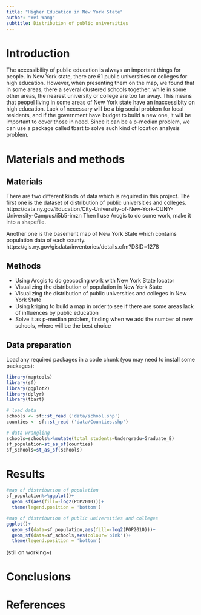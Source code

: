 ```yaml
---
title: "Higher Education in New York State"
author: "Wei Wang"
subtitle: Distribution of public universities
---
```

# Introduction

The accessibility of public education is always an important things for people. In New York state, there are 61 public universities or colleges for high education. However, when presenting them on the map, we found that in some areas, there a several clustered schools together, while in some other areas, the nearest university or college are too far away. This means that peopel living in some areas of New York state have an inaccessibity on high education. Lack of necessary will be a big social problem for local residents, and if the government have budget to build a new one, it will be important to cover those in need. Since it can be a p-median problem, we can use a package called tbart to solve such kind of location analysis problem.  


# Materials and methods

## Materials
There are two different kinds of data which is required in this project. The first one is the dataset of distribution of public universities and colleges.
https://data.ny.gov/Education/City-University-of-New-York-CUNY-University-Campus/i5b5-imzn
Then I use Arcgis to do some work, make it into a shapefile.

Another one is the basement map of New York State which contains population data of each county.
https://gis.ny.gov/gisdata/inventories/details.cfm?DSID=1278

## Methods

* Using Arcgis to do geocoding work with New York State locator
* Visualizing the distribution of population in New York State
* Visualizing the distribution of public universities and colleges in New York State
* Using kriging to build a map in order to see if there are some areas lack of influences by public education
* Solve it as p-median problem, finding when we add the number of new schools, where will be the best choice

## Data preparation
Load any required packages in a code chunk (you may need to install some packages):

```r
library(maptools)
library(sf)
library(ggplot2)
library(dplyr)
library(tbart)
```

```r
# load data
schools <- sf::st_read ('data/school.shp')
counties <- sf::st_read ('data/Counties.shp')
```

```r
# data wrangling
schools=schools%>%mutate(total_students=Undergradu+Graduate_E)
sf_population=st_as_sf(counties)
sf_schools=st_as_sf(schools)
```


# Results

```r
#map of distribution of population
sf_population%>%ggplot()+
  geom_sf(aes(fill=-log2(POP2010)))+
  theme(legend.position = 'bottom')
```

```r
#map of distribution of public universities and colleges
ggplot()+
  geom_sf(data=sf_population,aes(fill=-log2(POP2010)))+
  geom_sf(data=sf_schools,aes(colour='pink'))+
  theme(legend.position = 'bottom')
```

(still on working~)


# Conclusions




# References
  
